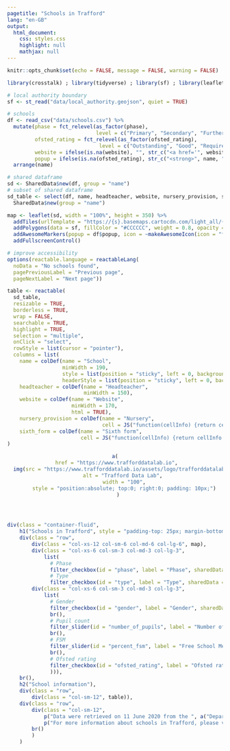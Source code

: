 ```yaml
---
pagetitle: "Schools in Trafford"
lang: "en-GB"
output: 
  html_document:
    css: styles.css
    highlight: null
    mathjax: null
---
```


```r
knitr::opts_chunk$set(echo = FALSE, message = FALSE, warning = FALSE)

library(crosstalk) ; library(tidyverse) ; library(sf) ; library(leaflet) ; library(leaflet.extras) ; library(reactable) ; library(shiny) ; library(htmlwidgets) ; library(htmltools)

# local authority boundary
sf <- st_read("data/local_authority.geojson", quiet = TRUE)

# schools
df <- read_csv("data/schools.csv") %>% 
  mutate(phase = fct_relevel(as_factor(phase),
                             level = c("Primary", "Secondary", "Further Education", "Continuous")),
         ofsted_rating = fct_relevel(as_factor(ofsted_rating),
                              level = c("Outstanding", "Good", "Requires improvement", "Serious Weaknesses")),
         website = ifelse(is.na(website), "", str_c("<a href='", website, "'target='_blank'>", str_remove(website, "http://www.|https://www.|www.|http://|https://"), "</a>")),
         popup = ifelse(is.na(ofsted_rating), str_c("<strong>", name, "</strong><br/><a href='", compare_performance, "'target='_blank'>Compare performance with other schools</a>") %>% map(HTML), str_c("<strong>", name, "</strong><br/><a href='", ofsted_report, "'target='_blank'>Latest Ofsted report</a><br/><a href='", compare_performance, "'target='_blank'>Compare performance with other schools</a>") %>% map(HTML)))  %>% 
  arrange(name)

# shared dataframe
sd <- SharedData$new(df, group = "name")
# subset of shared dataframe
sd_table <- select(df, name, headteacher, website, nursery_provision, sixth_form) %>%
  SharedData$new(group = "name")
```

```r
map <- leaflet(sd, width = "100%", height = 350) %>%
  addTiles(urlTemplate = "https://{s}.basemaps.cartocdn.com/light_all/{z}/{x}/{y}{r}.png", attribution = '&copy; <a href="https://www.openstreetmap.org/copyright">OpenStreetMap</a> contributors &copy; <a href="https://carto.com/attributions">CARTO</a> | <a href="https://www.ons.gov.uk/methodology/geography/licences">Contains OS data © Crown copyright and database right (2020)</a> | Data: <a href="https://get-information-schools.service.gov.uk" target="_blank">DfE</a>', options = tileOptions(minZoom = 11, maxZoom = 18)) %>%
  addPolygons(data = sf, fillColor = "#CCCCCC", weight = 0.8, opacity = 1, color = "#212121") %>%  
  addAwesomeMarkers(popup = df$popup, icon = ~makeAwesomeIcon(icon = "fas fa-school", library = "fa", iconColor = "#FFFFFF", markerColor = "purple")) %>%
  addFullscreenControl()
```

```r
# improve accessibility
options(reactable.language = reactableLang(
  noData = "No schools found",
  pagePreviousLabel = "Previous page",
  pageNextLabel = "Next page"))

table <- reactable(
  sd_table,
  resizable = TRUE,
  borderless = TRUE,
  wrap = FALSE,
  searchable = TRUE,
  highlight = TRUE,
  selection = "multiple",
  onClick = "select",
  rowStyle = list(cursor = "pointer"),
  columns = list(
    name = colDef(name = "School",
                  minWidth = 190,
                  style = list(position = "sticky", left = 0, background = "#fff", zIndex = 1),
                  headerStyle = list(position = "sticky", left = 0, background = "#fff", zIndex = 1)),
    headteacher = colDef(name = "Headteacher",
                         minWidth = 150),
    website = colDef(name = "Website", 
                     minWidth = 170,
                     html = TRUE),
    nursery_provision = colDef(name = "Nursery", 
                               cell = JS("function(cellInfo) {return cellInfo.value === 'No' ? '\u2718' : '\u2713'}")),
    sixth_form = colDef(name = "Sixth form",
                        cell = JS("function(cellInfo) {return cellInfo.value === 'No' ? '\u2718' : '\u2713'}")))
)
```
<header>
```r
a(
  href = "https://www.trafforddatalab.io", 
  img(src = "https://www.trafforddatalab.io/assets/logo/trafforddatalab_logo.svg", 
      alt = "Trafford Data Lab", 
      width = "100",
      style = "position:absolute; top:0; right:0; padding: 10px;")
  )
```
</header><main>
```r
div(class = "container-fluid",
    h1("Schools in Trafford", style = "padding-top: 25px; margin-bottom: 20px;"),
    div(class = "row",
        div(class = "col-xs-12 col-sm-6 col-md-6 col-lg-6", map),
        div(class = "col-xs-6 col-sm-3 col-md-3 col-lg-3", 
            list(
              # Phase
              filter_checkbox(id = "phase", label = "Phase", sharedData = sd, group = ~phase),
              # Type
              filter_checkbox(id = "type", label = "Type", sharedData = sd, group = ~type))),
        div(class = "col-xs-6 col-sm-3 col-md-3 col-lg-3", 
            list(
              # Gender
              filter_checkbox(id = "gender", label = "Gender", sharedData = sd, group = ~gender, inline = TRUE),
              br(),
              # Pupil count
              filter_slider(id = "number_of_pupils", label = "Number of pupils", sharedData = sd, column = ~number_of_pupils, step = 10, ticks = FALSE),
              br(),
              # FSM
              filter_slider(id = "percent_fsm", label = "Free School Meals", sharedData = sd, column = ~percent_fsm, step = 1, round = TRUE, sep = "", ticks = FALSE, post = "%"),
              br(),
              # Ofsted rating
              filter_checkbox(id = "ofsted_rating", label = "Ofsted rating", sharedData = sd, group = ~ofsted_rating)
              ))),
    br(),
    h2("School information"),
    div(class = "row",
        div(class = "col-sm-12", table)),
    div(class = "row",
        div(class = "col-sm-12", 
            p("Data were retrieved on 11 June 2020 from the ", a("Department for Education's", href = 'https://www.gov.uk/government/organisations/department-for-education'), a("register of schools and colleges.", href = 'https://get-information-schools.service.gov.uk'), "The number of pupils and the percentage of those on free school meals are drawn from a school audit conducted in January 2019."), 
            p("For more information about schools in Trafford, please visit ", a("trafford.gov.uk/residents/schools", href = 'https://www.trafford.gov.uk/residents/schools', target = "_blank"))),
        br()
        )
    )
```
</main>
<script>
  // Remove the crosstalk selection button from the Leaflet map. Map may not have initialised at this point so set up an interval to keep calling until it has
  var removeSelectionButtonFn = setInterval(removeSelectionButton, 100);
  
  function removeSelectionButton() {
    try {
      // We don't have an id or name so have to do it by classname and then check we have the correct button by testing the 'title' attribute
      var arrEasyButtonContainer = document.getElementsByClassName('easy-button-container');
  
      for (var i = 0; i < arrEasyButtonContainer.length; i++) {
        if (arrEasyButtonContainer[i].childNodes[0].title == "Make a selection") {
          var parent = arrEasyButtonContainer[i].parentNode;
          parent.removeChild(arrEasyButtonContainer[i]);    // remove the whole container plus button
          clearInterval(removeSelectionButtonFn);  // cancel any further calls to this function as we have completed all actions
        }
      }
    }
    catch(e) {
      clearInterval(removeSelectionButtonFn);   // something went wrong so cancel fn call
    }
  }
  
  // Add aria-label attribute to the fullscreen Leaflet map button to identify its purpose as the link is empty (assessibility issue)
  // Map may not have initialised at this point so set up an interval to keep calling until it has
  var updateFullscreenButtonFn = setInterval(updateFullscreenButton, 100);
  
  function updateFullscreenButton() {
    try {
      // We don't have an id or name so have to do it by classname
      var arrFullscreenButtonLink = document.getElementsByClassName('leaflet-control-fullscreen-button');
      
      if (arrFullscreenButtonLink.length > 0) {
        // set aria-label to describe the function of the link/button
        arrFullscreenButtonLink[0].setAttribute('aria-label', 'Maximise/minimise map.');
        
        clearInterval(updateFullscreenButtonFn);    // cancel any further calls to this function as we have completed all actions
      }
    }
    catch(e) {
      clearInterval(updateFullscreenButtonFn);    // something went wrong so cancel fn call
    }
  }
  
  // Add type="hidden" attribute to all form elements with classname "irs-hidden-input" to remove errors in
  // WAVE due to the inputs not having labels.
  // The controls may not have initialised at this point so set up an interval to keep calling until they have
  var addInputHiddenFn = setInterval(addInputHidden, 500);
  
  function addInputHidden() {
    try {
      var arrHiddenInputs = document.getElementsByClassName('irs-hidden-input');
    
      if (arrHiddenInputs.length > 0) {
        for (var i = 0; i < arrHiddenInputs.length; i++) {
          arrHiddenInputs[i].setAttribute('type', 'hidden');
        }
        
        clearInterval(addInputHiddenFn);   // cancel any further calls to this function as we have completed all actions
      }
    }
    catch(e) {
      clearInterval(addInputHiddenFn);   // something went wrong so cancel fn call
    }
  }
  
  // Remove label tags created by crosstalk for the checkboxes and sliders as they cause validation errors,
  // and replace them with spans containing the text of the label
  // Reason for the error is that the 'for' attribute isn't referencing an id of a form control
  // NOTE: the do while loop always references array index 0 because as the elements are removed from the DOM they are also removed from the array
  var arrFormLabels = document.getElementsByClassName('control-label');
  var parent;
  var labelText;
  var newNode;
  
  do {
    parent = arrFormLabels[0].parentNode;       // container of the label
    labelText = arrFormLabels[0].firstChild.textContent;    // get the label text we want to preserve
    
    newNode = document.createElement('span');   // create the replacement element to act as the heading...
    newNode.appendChild(document.createTextNode(labelText));   // ...with the former label text
    newNode.setAttribute('class', 'formGroupHeading');    // add CSS class to make it look like the label
    
    parent.replaceChild(newNode, arrFormLabels[0]);   // replace the old label with the new span
  }
  while (arrFormLabels.length > 0);
  
  // Add aria-labels to slider controls to inform the user as to their purpose
  var arrSliders = document.getElementsByClassName('crosstalk-input-slider');
  
  for (var i = 0; i < arrSliders.length; i++) {
    arrSliders[i].setAttribute('aria-label', 'Slider range control');
  }
</script>